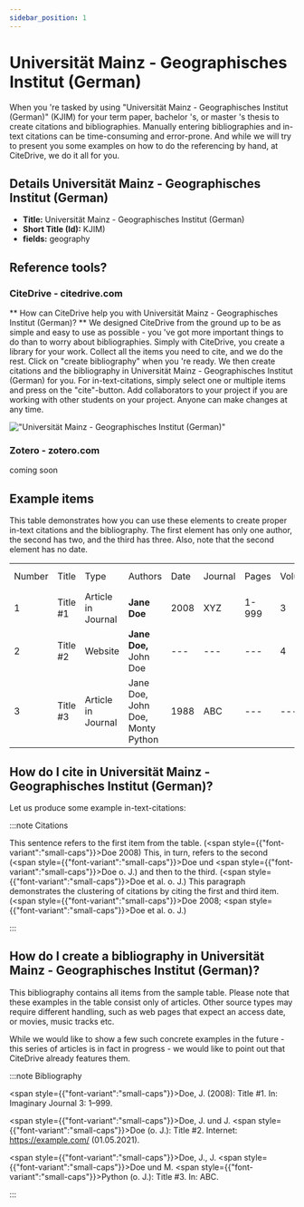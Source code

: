 ```yaml
---
sidebar_position: 1
---
```


# Universität Mainz - Geographisches Institut (German)

When you 're tasked by using "Universität Mainz - Geographisches Institut (German)" (KJIM) for your term paper, bachelor 's, or master 's thesis to create citations and bibliographies.
Manually entering bibliographies and in-text citations can be time-consuming and error-prone. And while we will try to present you some examples on how to do the referencing by hand, at CiteDrive, we do it all for you.

## Details  Universität Mainz - Geographisches Institut (German)
* **Title:** Universität Mainz - Geographisches Institut (German)
* **Short Title (Id):** KJIM)
* **fields:** geography

## Reference tools?
### CiteDrive - citedrive.com
** How can CiteDrive help you with Universität Mainz - Geographisches Institut (German)? **
We designed CiteDrive from the ground up to be as simple and easy to use as possible - you 've got more important things to do than to worry about bibliographies. Simply with CiteDrive, you create a library for your work. Collect all the items you need to cite, and we do the rest. Click on "create bibliography" when you 're ready. We then create citations and the bibliography in Universität Mainz - Geographisches Institut (German) for you. For in-text-citations, simply select one or multiple items and press on the "cite"-button. Add collaborators to your project if you are working with other students on your project. Anyone can make changes at any time.


!["Universität Mainz - Geographisches Institut (German)"](images/universitat-mainz--geographisches-institut-german.svg "Choose Universität Mainz - Geographisches Institut (German) in the CiteDrive App")

### Zotero - zotero.com

coming soon

## Example items

This table demonstrates how you can use these elements to create proper in-text citations and the bibliography. The first element has only one author, the second has two, and the third has three. Also, note that the second element has no date.


<table>
  <tr>
   <td>Number
   </td>
   <td>Title
   </td>
   <td>Type
   </td>
   <td>Authors
   </td>
   <td>Date
   </td>
   <td>Journal
   </td>
   <td>Pages
   </td>
   <td>Volume
   </td>
   <td>Issue
   </td>
   <td>Access Date
   </td>
  </tr>
  <tr>
   <td>1
   </td>
   <td>Title #1
   </td>
   <td>Article in Journal
   </td>
   <td><strong>Jane Doe</strong>
   </td>
   <td>2008
   </td>
   <td>XYZ
   </td>
   <td>1-999
   </td>
   <td>3
   </td>
   <td>2
   </td>
   <td>--
   </td>
  </tr>
  <tr>
   <td>
2
   </td>
   <td>Title #2
   </td>
   <td>Website
   </td>
   <td><strong>Jane Doe, </strong>John Doe
   </td>
   <td>---
   </td>
   <td>---
   </td>
   <td>---
   </td>
   <td>4
   </td>
   <td>---
   </td>
   <td>2020-05-01
   </td>
  </tr>
  <tr>
   <td>3
   </td>
   <td>Title #3
   </td>
   <td>Article in Journal
   </td>
   <td>Jane Doe, John Doe, Monty Python
   </td>
   <td>1988
   </td>
   <td>ABC
   </td>
   <td>---
   </td>
   <td>---
   </td>
   <td>16
   </td>
   <td>---
   </td>
  </tr>
</table>



## How do I cite in  Universität Mainz - Geographisches Institut (German)?

Let us produce some example in-text-citations:

:::note Citations


This sentence refers to the first item from the table. (<span style={{"font-variant":"small-caps"}}>Doe</span> 2008) This, in turn, refers to the second (<span style={{"font-variant":"small-caps"}}>Doe</span> und <span style={{"font-variant":"small-caps"}}>Doe</span> o. J.)
and then to the third.  (<span style={{"font-variant":"small-caps"}}>Doe</span> et al. o. J.)
This paragraph demonstrates the clustering of citations by citing the first and third item. (<span style={{"font-variant":"small-caps"}}>Doe</span> 2008; <span style={{"font-variant":"small-caps"}}>Doe</span> et al. o. J.)

:::

## How do I create a bibliography in Universität Mainz - Geographisches Institut (German)?

This bibliography contains all items from the sample table. Please note that these examples in the table consist only of articles. Other source types may require different handling, such as web pages that expect an access date, or movies, music tracks etc.

While we would like to show a few such concrete examples in the future - this series of articles is in fact in progress - we would like to point out that CiteDrive already features them.

:::note Bibliography

<span style={{"font-variant":"small-caps"}}>Doe</span>, J. (2008):  Title #1. In: Imaginary Journal 3: 1–999.

<span style={{"font-variant":"small-caps"}}>Doe</span>, J. und J. <span style={{"font-variant":"small-caps"}}>Doe</span> (o. J.):  Title #2. Internet: https://example.com/ (01.05.2021).

<span style={{"font-variant":"small-caps"}}>Doe</span>, J., J. <span style={{"font-variant":"small-caps"}}>Doe</span> und M. <span style={{"font-variant":"small-caps"}}>Python</span> (o. J.):  Title #3. In: ABC.



:::


        